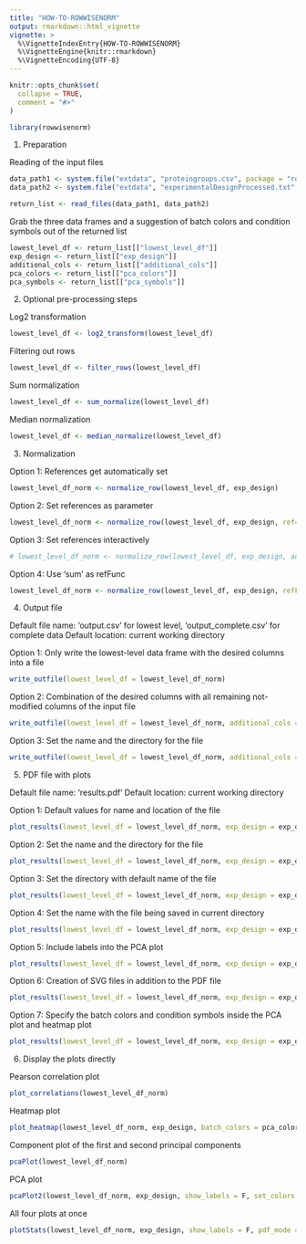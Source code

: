 ```yaml
---
title: "HOW-TO-ROWWISENORM"
output: rmarkdown::html_vignette
vignette: >
  %\VignetteIndexEntry{HOW-TO-ROWWISENORM}
  %\VignetteEngine{knitr::rmarkdown}
  %\VignetteEncoding{UTF-8}
---
```


```r
knitr::opts_chunk$set(
  collapse = TRUE,
  comment = "#>"
)
```

```r
library(rowwisenorm)
```

####################################
1. Preparation

Reading of the input files
```r
data_path1 <- system.file("extdata", "proteingroups.csv", package = "rowwisenorm")
data_path2 <- system.file("extdata", "experimentalDesignProcessed.txt", package = "rowwisenorm")

return_list <- read_files(data_path1, data_path2)
```

Grab the three data frames and a suggestion of batch colors and condition symbols out of the returned list
```r
lowest_level_df <- return_list[["lowest_level_df"]]
exp_design <- return_list[["exp_design"]]
additional_cols <- return_list[["additional_cols"]]
pca_colors <- return_list[["pca_colors"]]
pca_symbols <- return_list[["pca_symbols"]]
```

####################################
2. Optional pre-processing steps

Log2 transformation
```r
lowest_level_df <- log2_transform(lowest_level_df)
```

Filtering out rows
```r
lowest_level_df <- filter_rows(lowest_level_df)
```

Sum normalization 
```r
lowest_level_df <- sum_normalize(lowest_level_df)
```

Median normalization
```r
lowest_level_df <- median_normalize(lowest_level_df)
```

####################################
3. Normalization

Option 1: References get automatically set
```r
lowest_level_df_norm <- normalize_row(lowest_level_df, exp_design)
```

Option 2: Set references as parameter
```r
lowest_level_df_norm <- normalize_row(lowest_level_df, exp_design, ref=c("L", "M", "H"))
```

Option 3: Set references interactively
```r
# lowest_level_df_norm <- normalize_row(lowest_level_df, exp_design, active = TRUE)
```

Option 4: Use 'sum' as refFunc
```r
lowest_level_df_norm <- normalize_row(lowest_level_df, exp_design, refFunc = "sum")
```

####################################
4. Output file

Default file name: 'output.csv' for lowest level, 
                  'output_complete.csv' for complete data
Default location: current working directory

Option 1: Only write the lowest-level data frame with the desired columns into a file
```r
write_outfile(lowest_level_df = lowest_level_df_norm)
```

Option 2: Combination of the desired columns with all remaining not-modified columns of the input file
```r
write_outfile(lowest_level_df = lowest_level_df_norm, additional_cols = additional_cols)
```

Option 3: Set the name and the directory for the file
```r
write_outfile(lowest_level_df = lowest_level_df_norm, additional_cols = additional_cols, filename = "myfile", output_dir = "myout")
```

####################################
5. PDF file with plots

Default file name: 'results.pdf'
Default location: current working directory

Option 1: Default values for name and location of the file
```r
plot_results(lowest_level_df = lowest_level_df_norm, exp_design = exp_design)
```

Option 2: Set the name and the directory for the file
```r
plot_results(lowest_level_df = lowest_level_df_norm, exp_design = exp_design, filename = "my_rowwisenorm_result", output_dir = "res")
```

Option 3: Set the directory with default name of the file 
```r
plot_results(lowest_level_df = lowest_level_df_norm, exp_design = exp_design, output_dir = "res")
```

Option 4: Set the name with the file being saved in current directory
```r
plot_results(lowest_level_df = lowest_level_df_norm, exp_design = exp_design, filename = "my_rowwisenorm_result")
```

Option 5: Include labels into the PCA plot
```r
plot_results(lowest_level_df = lowest_level_df_norm, exp_design = exp_design, show_labels = T)
```

Option 6: Creation of SVG files in addition to the PDF file
```r
plot_results(lowest_level_df = lowest_level_df_norm, exp_design = exp_design, svg = T)
```

Option 7: Specify the batch colors and condition symbols inside the PCA plot and heatmap plot
```r
plot_results(lowest_level_df = lowest_level_df_norm, exp_design = exp_design, set_colors = pca_colors, set_symbols = pca_symbols)
```

####################################
6. Display the plots directly

Pearson correlation plot
```r
plot_correlations(lowest_level_df_norm)
```

Heatmap plot
```r
plot_heatmap(lowest_level_df_norm, exp_design, batch_colors = pca_colors)
```

Component plot of the first and second principal components
```r
pcaPlot(lowest_level_df_norm)
```

PCA plot
```r
pcaPlot2(lowest_level_df_norm, exp_design, show_labels = F, set_colors = pca_colors, set_symbols = pca_symbols)
```

All four plots at once
```r
plotStats(lowest_level_df_norm, exp_design, show_labels = F, pdf_mode = F, set_colors = pca_colors, set_symbols = pca_symbols)
```



